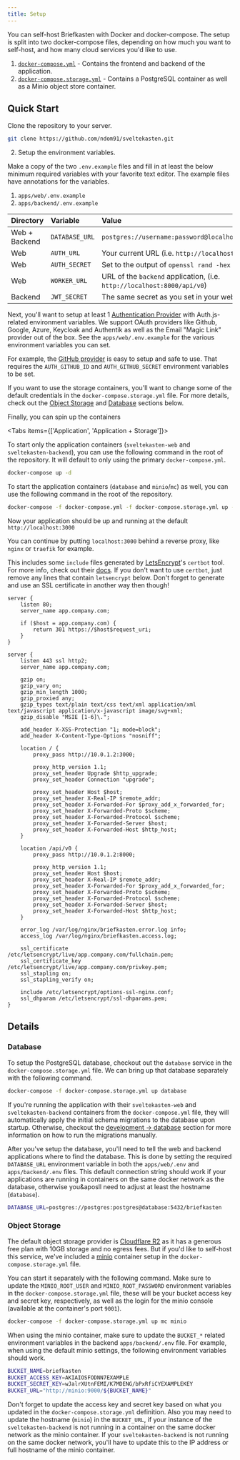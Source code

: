 ```yaml
---
title: Setup
---
```


You can self-host Briefkasten with Docker and docker-compose. The setup is split into two docker-compose files, depending on how much you want to self-host, and how many cloud services you'd like to use.

1. [`docker-compose.yml`](https://github.com/ndom91/sveltekasten/blob/main/docker-compose.yml) - Contains the frontend and backend of the application.
2. [`docker-compose.storage.yml`](https://github.com/ndom91/sveltekasten/blob/main/docker-compose.storage.yml) - Contains a PostgreSQL container as well as a Minio object store container.

## Quick Start

<Steps>
<Step>

Clone the repository to your server.

```bash
git clone https://github.com/ndom91/sveltekasten.git
```

</Step>
<Step>

2. Setup the environment variables.

Make a copy of the two `.env.example` files and fill in at least the below minimum required variables with your favorite text editor. The example files have annotations for the variables.

1. `apps/web/.env.example`
2. `apps/backend/.env.example`

| Directory     | Variable       | Value                                                                   |
| :------------ | :------------- | :---------------------------------------------------------------------- |
| Web + Backend | `DATABASE_URL` | `postgres://username:password@localhost:5432/postgres`                  |
| Web           | `AUTH_URL`     | Your current URL (i.e. `http://localhost:3000`)                         |
| Web           | `AUTH_SECRET`  | Set to the output of `openssl rand -hex 33`                             |
| Web           | `WORKER_URL`   | URL of the `backend` application, (i.e. `http://localhost:8000/api/v0`) |
| Backend       | `JWT_SECRET`   | The same secret as you set in your web's `AUTH_SECRET`                  |

Next, you'll want to setup at least 1 [Authentication Provider](https://authjs.dev) with Auth.js-related environment variables. We support OAuth providers like Github, Google, Azure, Keycloak and Authentik as well as the Email "Magic Link" provider out of the box. See the `apps/web/.env.example` for the various environment variables you can set.

For example, the [GitHub provider](https://authjs-nextra-docs.vercel.app/getting-started/providers/github) is easy to setup and safe to use. That requires the `AUTH_GITHUB_ID` and `AUTH_GITHUB_SECRET` environment variables to be set.

</Step>
<Step>

If you want to use the storage containers, you'll want to change some of the default credentials in the `docker-compose.storage.yml` file. For more details, check out the [Object Storage](#object-storage) and [Database](#database) sections below.

</Step>
<Step>

Finally, you can spin up the containers

<Tabs items={['Application', 'Application + Storage']}>
  <Tab value="Application">

To start only the application containers (`sveltekasten-web` and `sveltekasten-backend`), you can use the following command in the root of the repository. It will default to only using the primary `docker-compose.yml`.

```bash
docker-compose up -d
```

  </Tab>
  <Tab value="Application + Storage">

To start the application containers (`database` and `minio`/`mc`) as well, you can use the following command in the root of the repository.

```bash
docker-compose -f docker-compose.yml -f docker-compose.storage.yml up -d
```

  </Tab>
</Tabs>

</Step>
<Step>

Now your application should be up and running at the default `http://localhost:3000`

You can continue by putting `localhost:3000` behind a reverse proxy, like `nginx` or `traefik` for example.

<Accordions>
<Accordion title="Example nginx config">

This includes some `include` files generated by [LetsEncrypt](https://letsencrypt.org)&apos;s `certbot` tool. For more info, check out their [docs](https://certbot.eff.org). If you don&apos;t want to use `certbot`, just remove any lines that contain `letsencrypt` below. Don&apos;t forget to generate and use an SSL certificate in another way then though!

```nginx title="briefkasten.conf"
server {
    listen 80;
    server_name app.company.com;

    if ($host = app.company.com) {
        return 301 https://$host$request_uri;
    }
}

server {
    listen 443 ssl http2;
    server_name app.company.com;

    gzip on;
    gzip_vary on;
    gzip_min_length 1000;
    gzip_proxied any;
    gzip_types text/plain text/css text/xml application/xml text/javascript application/x-javascript image/svg+xml;
    gzip_disable "MSIE [1-6]\.";

    add_header X-XSS-Protection "1; mode=block";
    add_header X-Content-Type-Options "nosniff";

    location / {
        proxy_pass http://10.0.1.2:3000;

        proxy_http_version 1.1;
        proxy_set_header Upgrade $http_upgrade;
        proxy_set_header Connection "upgrade";

        proxy_set_header Host $host;
        proxy_set_header X-Real-IP $remote_addr;
        proxy_set_header X-Forwarded-For $proxy_add_x_forwarded_for;
        proxy_set_header X-Forwarded-Proto $scheme;
        proxy_set_header X-Forwarded-Protocol $scheme;
        proxy_set_header X-Forwarded-Server $host;
        proxy_set_header X-Forwarded-Host $http_host;
    }

    location /api/v0 {
        proxy_pass http://10.0.1.2:8000;

        proxy_http_version 1.1;
        proxy_set_header Host $host;
        proxy_set_header X-Real-IP $remote_addr;
        proxy_set_header X-Forwarded-For $proxy_add_x_forwarded_for;
        proxy_set_header X-Forwarded-Proto $scheme;
        proxy_set_header X-Forwarded-Protocol $scheme;
        proxy_set_header X-Forwarded-Server $host;
        proxy_set_header X-Forwarded-Host $http_host;
    }

    error_log /var/log/nginx/briefkasten.error.log info;
    access_log /var/log/nginx/briefkasten.access.log;

    ssl_certificate /etc/letsencrypt/live/app.company.com/fullchain.pem;
    ssl_certificate_key /etc/letsencrypt/live/app.company.com/privkey.pem;
    ssl_stapling on;
    ssl_stapling_verify on;

    include /etc/letsencrypt/options-ssl-nginx.conf;
    ssl_dhparam /etc/letsencrypt/ssl-dhparams.pem;
}
```

</Accordion>
</Accordions>

</Step>
</Steps>

## Details

### Database

To setup the PostgreSQL database, checkout out the `database` service in the `docker-compose.storage.yml` file. We can bring up that database separately with the following command.

```bash
docker-compose -f docker-compose.storage.yml up database
```

If you're running the application with their `sveltekasten-web` and `sveltekasten-backend` containers from the `docker-compose.yml` file, they will automatically apply the initial schema migrations to the database upon startup. Otherwise, checkout the [development -> database](/docs/development#database) section for more information on how to run the migrations manually.

After you've setup the database, you'll need to tell the web and backend applications where to find the database. This is done by setting the required `DATABASE_URL` environment variable in both the `apps/web/.env` and `apps/backend/.env` files. This default connection string should work if your applications are running in containers on the same docker network as the database, otherwise you&aposll need to adjust at least the hostname (`database`).

```bash title="/apps/web/.env"
DATABASE_URL=postgres://postgres:postgres@database:5432/briefkasten
```

### Object Storage

The default object storage provider is [Cloudflare R2](https://www.cloudflare.com/developer-platform/r2/) as it has a generous free plan with 10GB storage and no egress fees. But if you'd like to self-host this service, we&apos;ve included a [minio](https://min.io) container setup in the `docker-compose.storage.yml` file.

You can start it separately with the following command. Make sure to update the `MINIO_ROOT_USER` and `MINIO_ROOT_PASSWORD` environment variables in the `docker-compose.storage.yml` file, these will be your bucket access key and secret key, respectively, as well as the login for the minio console (available at the container&apos;s port `9001`).

```bash
docker-compose -f docker-compose.storage.yml up mc minio
```

When using the minio container, make sure to update the `BUCKET_*` related environment variables in the backend `apps/backend/.env` file. For example, when using the default minio settings, the following environment variables should work.

```bash title="/apps/backend/.env"
BUCKET_NAME=briefkasten
BUCKET_ACCESS_KEY=AKIAIOSFODNN7EXAMPLE
BUCKET_SECRET_KEY=wJalrXUtnFEMI/K7MDENG/bPxRfiCYEXAMPLEKEY
BUCKET_URL="http://minio:9000/${BUCKET_NAME}"
```

Don&apos;t forget to update the access key and secret key based on what you updated in the `docker-compose.storage.yml` definition. Also you may need to update the hostname (`minio`) in the `BUCKET_URL`, if your instance of the `sveltekasten-backend` is not running in a container on the same docker network as the minio container. If your `sveltekasten-backend` is not running on the same docker network, you'll have to update this to the IP address or full hostname of the minio container.
